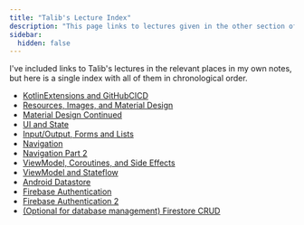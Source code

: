 ```yaml
---
title: "Talib's Lecture Index"
description: "This page links to lectures given in the other section of this class"
sidebar:
  hidden: false
---
```


I've included links to Talib's lectures in the relevant places in my own notes, but here is a single index with all of them in chronological order.

- [KotlinExtensions and GitHubCICD](/5A6-F23/slides/5-KotlinExtensions-GitHubCICD.pdf)
- [Resources, Images, and Material Design](/5A6-F23/slides/7-Resources-Images-MaterialDesign.pdf)
- [Material Design Continued](/5A6-F23/slides/8-MaterialDesign.pdf)
- [UI and State](/5A6-F23/slides/9-UI-State.pdf)
- [Input/Output, Forms and Lists](/5A6-F23/slides/11-InputOutput-Forms-Lists.pdf)
- [Navigation](/5A6-F23/slides/14-Navigation.pdf)
- [Navigation Part 2](/5A6-F23/slides/17-Navigation-Part2.pdf)
- [ViewModel, Coroutines, and Side Effects](/5A6-F23/slides/20-ViewModel-Coroutine-SideEffects.pdf)
- [ViewModel and Stateflow](/5A6-F23/slides/22-ViewModel-Stateflow.pdf)
- [Android Datastore](/5A6-F23/slides/23-Android-DataStore.pdf)
- [Firebase Authentication](/5A6-F23/slides/24-Firebase-Auth.pdf)
- [Firebase Authentication 2](/5A6-F23/slides/25-Firebase-Auth-2.pdf)
- [(Optional for database management) Firestore CRUD](/5A6-F23/slides/27-Firestore-CRUD.pdf)
